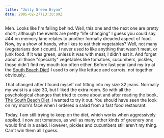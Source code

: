 ```yaml
---
title: "Jolly Green Bryan"
date: 2005-02-27T13:30:00Z
---
```


Meh. Looks like I'm falling behind. Well, this one and the next one are pretty short; although the events are pretty "life changing" I guess you could say. #44 on memory lane relates to another formally dreaded aspect of food. Now, by a show of hands, who likes to eat their vegetables? Well, not many (vegetarians don't count). I never used to like anything that wasn't meat, or junk food. If it was green, unless it was with meat, I didn't eat it. And forget about all those "specialty" vegetables like tomatoes, cucumbers, pickles, those didn't find my mouth too often either. Before last year (and my try at the [South Beach Diet][1]) I used to only like lettuce and carrots, not together obviously.

That changed after I found myself not fitting into my size 32 jeans. Normally my waist is a size 30, but I liked the extra room. So with all the psychological changes that tried to come about and after reading the book, [The South Beach Diet][2], I wanted to try it out. You should have seen the look on my mom's face when I ordered a salad from a fast food restaurant.

Today, I am still trying to keep on the diet, which works when aggressively applied. I now eat tomatoes, as well as many other kinds of greenery one would find in a salad. However, pickles and cucumbers still aren't my thing. Can't win them all I guess.

[1]: http://www.southbeachdiet.com/
[2]: http://www.amazon.com/exec/obidos/ASIN/1579546463/104-2486742-9835137
